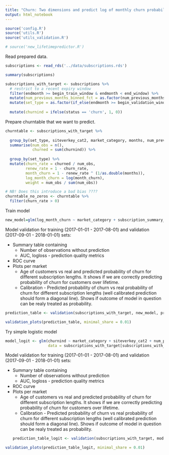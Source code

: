 ```yaml
---
title: "Churn: Two dimensions and predict log of monthly churn probability"
output: html_notebook
---
```


```r
source('config.R')
source('utils.R')
source('utils_validation.R')

# source('new_lifetimepredictor.R')
```

Read prepared data.

```r
subscriptions <- read_rds('../data/subscriptions.rds')
```

```r
summary(subscriptions)
```

```r
subscriptions_with_target <- subscriptions %>%
  # restrict to a recent expiry window
  filter(endmonth >= begin_train_window & endmonth < end_window) %>%
  mutate(num_previous_months_binned_fct = as.factor(num_previous_months_binned)) %>%
  mutate(set_type = as.factor(if_else(endmonth >= begin_validation_window, 'validation', 'training'))) %>%
  
  mutate(churnind = ifelse(status == 'churn', 1, 0)) 
```


Prepare churntable that we want to predict.

```r
churntable <- subscriptions_with_target %>%
  
  group_by(set_type, siteverkey_cat2, market_category, months, num_previous_months_binned, chosen_subs_length, subscription_summary_no_market) %>%
  summarise(num_obs = n(), 
            churned = sum(churnind)) %>%
  
  group_by(set_type) %>%
  mutate(churn_rate = churned / num_obs,
         renew_rate = 1 - churn_rate,
         month_churn = 1 - renew_rate ^ (1/as.double(months)),
         log_month_churn = log(month_churn),
         weight = num_obs / sum(num_obs))

# NB! Does this introduce a bad bias ????
churntable_no_zeros <- churntable %>%
  filter(churn_rate > 0)
```

Train model

```r
new_model=glm(log_month_churn ~ market_category + subscription_summary_no_market, data=churntable_no_zeros[churntable_no_zeros$set_type == 'training', ], weights = weight)
```

Model validation for training (2017-01-01 - 2017-08-01) and validation (2017-09-01 - 2018-01-01) sets:

* Summary table containing
    + Number of observations without prediction
    + AUC, logloss - prediction quality metrics
* ROC curve
* Plots per market
    + Age of customers vs real and predicted probability of churn for different subscription lengths. It shows if we are correctly predicting probability of churn for customers over lifetime.
    + Calibration - Predicted probability of churn vs real probability of churn for different subscription lengths (well calibrated prediction should form a diagonal line). Shows if outcome of model in question can be realy treated as probability.

```r
prediction_table <- validation(subscriptions_with_target, new_model, predict_2fct_model)
```

```r
validation_plots(prediction_table, minimal_share = 0.01)
```

Try simple logistic model
```r
model_logit <- glm(churnind ~ market_category + siteverkey_cat2 + num_previous_months_binned + months + chosen_subs_length,
                   data = subscriptions_with_target[subscriptions_with_target$set_type == 'training',], family = 'binomial')
```


Model validation for training (2017-01-01 - 2017-08-01) and validation (2017-09-01 - 2018-01-01) sets:

* Summary table containing
    + Number of observations without prediction
    + AUC, logloss - prediction quality metrics
* ROC curve
* Plots per market
    + Age of customers vs real and predicted probability of churn for different subscription lengths. It shows if we are correctly predicting probability of churn for customers over lifetime.
    + Calibration - Predicted probability of churn vs real probability of churn for different subscription lengths (well calibrated prediction should form a diagonal line). Shows if outcome of model in question can be realy treated as probability.
```r
prediction_table_logit <- validation(subscriptions_with_target, model_logit)
```

```r
validation_plots(prediction_table_logit, minimal_share = 0.01)
```